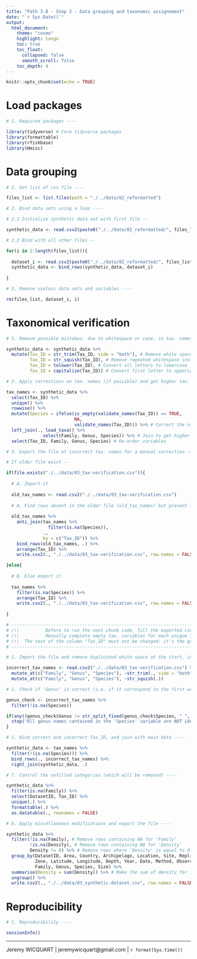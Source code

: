 ```yaml
---
title: "Path 3.B - Step 3 - Data grouping and taxonomic assignement"
date: "`r Sys.Date()`"
output: 
  html_document:
    theme: "cosmo"
    highlight: tango
    toc: true
    toc_float:
      collapsed: false
      smooth_scroll: false
    toc_depth: 4
---
```


```r

knitr::opts_chunk$set(echo = TRUE)

```

# Load packages

```r

# 1. Required packages ----

library(tidyverse) # Core tidyverse packages
library(formattable)
library(rfishbase)
library(Hmisc)

```

# Data grouping

```r

# 1. Get list of csv file ----

files_list <- list.files(path = "./../data/02_reformatted")

# 2. Bind data sets using a loop ----

# 2.1 Initialize synthetic data set with first file --

synthetic_data <- read.csv2(paste0("./../data/02_reformatted/", files_list[1]))

# 2.2 Bind with all other files --

for(i in 2:length(files_list)){
  
  dataset_i <- read.csv2(paste0("./../data/02_reformatted/", files_list[i]))
  synthetic_data <- bind_rows(synthetic_data, dataset_i)
  
}

# 3. Remove useless data sets and variables ----

rm(files_list, dataset_i, i)

```

# Taxonomical verification

```r

# 1. Remove possible mistakes, due to whitespace or case, in tax. names ----

synthetic_data <- synthetic_data %>% 
  mutate(Tax_ID = str_trim(Tax_ID, side = "both"), # Remove white space from start and end of the string 
         Tax_ID = str_squish(Tax_ID), # Remove repeated whitespace inside the string
         Tax_ID = tolower(Tax_ID), # Convert all letters to lowercase
         Tax_ID = capitalize(Tax_ID)) # Convert first letter to uppercase

# 2. Apply corrections on tax. names (if possible) and get higher tax. levels ----

tax_names <- synthetic_data %>% 
  select(Tax_ID) %>% 
  unique() %>% 
  rowwise() %>% 
  mutate(Species = ifelse(is_empty(validate_names(Tax_ID)) == TRUE, 
                          NA, 
                          validate_names(Tax_ID))) %>% # Correct the names through fishbase
  left_join(., load_taxa() %>% 
              select(Family, Genus, Species)) %>% # Join to get higher tax. levels
  select(Tax_ID, Family, Genus, Species) # Re-order variables

# 3. Export the file of incorrect tax. names for a manual correction ----

# If older file exist --

if(file.exists("./../data/03_tax-verification.csv")){
  
  # A. Import it
  
  old_tax_names <- read.csv2("./../data/03_tax-verification.csv")
  
  # A. Find rows absent in the older file (old_tax_names) but present in the current one
  
  old_tax_names %>% 
    anti_join(tax_names %>% 
                filter(is.na(Species)),
              .,
              by = c("Tax_ID")) %>% 
    bind_rows(old_tax_names, .) %>%
    arrange(Tax_ID) %>% 
    write.csv2(., "./../data/03_tax-verification.csv", row.names = FALSE)

}else{
  
  # B. Else export it
  
  tax_names %>% 
    filter(is.na(Species)) %>% 
    arrange(Tax_ID) %>% 
    write.csv2(., "./../data/03_tax-verification.csv", row.names = FALSE)
  
}

# ----------------------------------------------------------------------------------------- #
# /!\          Before to run the next chunk code, fill the exported csv file:           /!\ #
# /!\          Manually complete empty tax. variables for each unique Tax_ID            /!\ #
# /!\  The text of the column "Tax_ID" must not be changed: it's the grouping variable  /!\ #
# ----------------------------------------------------------------------------------------- #

```

```r

# 1. Import the file and remove duplicated white space at the start, inside and end of string ----

incorrect_tax_names <- read.csv2("./../data/03_tax-verification.csv") %>% 
  mutate_at(c("Family", "Genus", "Species"), ~str_trim(., side = "both")) %>% 
  mutate_at(c("Family", "Genus", "Species"), ~str_squish(.))

# 2. Check if 'Genus' is correct (i.e. if it correspond to the first word of 'Species') ----

genus_check <- incorrect_tax_names %>%
  filter(!is.na(Species))

if(any((genus_check$Genus != str_split_fixed(genus_check$Species, " ", 2)[,1]) == FALSE) == FALSE){
  stop("All genus names contained in the 'Species' variable are NOT identical to those in the 'Genus' variable")
}

# 3. Bind correct and incorrect Tax_ID, and join with main data ----

synthetic_data <- tax_names %>%
  filter(!(is.na(Species))) %>% 
  bind_rows(., incorrect_tax_names) %>% 
  right_join(synthetic_data, .)

# 7. Control the unfilled categories (which will be removed) ----

synthetic_data %>% 
  filter(is.na(Family)) %>% 
  select(DatasetID, Tax_ID) %>%
  unique(.) %>% 
  formattable(.) %>% 
  as.datatable(., rownames = FALSE)

# 8. Apply miscellaneous modifications and export the file ----

synthetic_data %>% 
  filter(!is.na(Family), # Remove rows containing NA for 'Family'
         !is.na(Density), # Remove rows containing NA for 'Density'
         Density != 0) %>% # Remove rows where 'Density' is equal to 0
  group_by(DatasetID, Area, Country, Archipelago, Location, Site, Replicate,
           Zone, Latitude, Longitude, Depth, Year, Date, Method, Observer, 
           Family, Genus, Species, Size) %>% 
  summarise(Density = sum(Density)) %>% # Make the sum of density for identical levels
  ungroup() %>% 
  write.csv2(., "./../data/03_synthetic-dataset.csv", row.names = FALSE)

```

# Reproducibility

```r

# 1. Reproducibility ----

sessionInfo()

```

---
Jeremy WICQUART | jeremywicquart@gmail.com | `r format(Sys.time())`